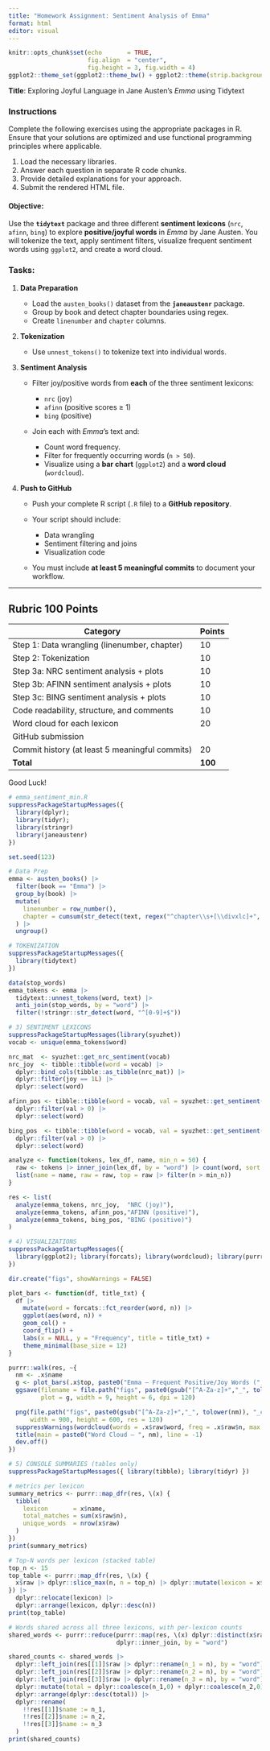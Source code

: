 ```yaml
---
title: "Homework Assignment: Sentiment Analysis of Emma"
format: html
editor: visual
---
```


```r
knitr::opts_chunk$set(echo       = TRUE, 
                      fig.align  = "center",
                      fig.height = 3, fig.width = 4)
ggplot2::theme_set(ggplot2::theme_bw() + ggplot2::theme(strip.background = ggplot2::element_rect(fill = "white")))
```

**Title**: Exploring Joyful Language in Jane Austen’s *Emma* using Tidytext

### **Instructions**

Complete the following exercises using the appropriate packages in R. Ensure that your solutions are optimized and use functional programming principles where applicable.

1.  Load the necessary libraries.
2.  Answer each question in separate R code chunks.
3.  Provide detailed explanations for your approach.
4.  Submit the rendered HTML file.

#### **Objective**:

Use the **`tidytext`** package and three different **sentiment lexicons** (`nrc`, `afinn`, `bing`) to explore **positive/joyful words** in *Emma* by Jane Austen. You will tokenize the text, apply sentiment filters, visualize frequent sentiment words using `ggplot2`, and create a word cloud.

### **Tasks**:

1.  **Data Preparation**

    -   Load the `austen_books()` dataset from the **`janeaustenr`** package.
    -   Group by book and detect chapter boundaries using regex.
    -   Create `linenumber` and `chapter` columns.

2.  **Tokenization**

    -   Use `unnest_tokens()` to tokenize text into individual words.

3.  **Sentiment Analysis**

    -   Filter joy/positive words from **each** of the three sentiment lexicons:

        -   `nrc` (joy)
        -   `afinn` (positive scores ≥ 1)
        -   `bing` (positive)

    -   Join each with *Emma*'s text and:

        -   Count word frequency.
        -   Filter for frequently occurring words (`n > 50`).
        -   Visualize using a **bar chart** (`ggplot2`) and a **word cloud** (`wordcloud`).

4.  **Push to GitHub**

    -   Push your complete R script (`.R` file) to a **GitHub repository**.

    -   Your script should include:

        -   Data wrangling
        -   Sentiment filtering and joins
        -   Visualization code

    -   You must include **at least 5 meaningful commits** to document your workflow.

------------------------------------------------------------------------

## **Rubric 100 Points**

| Category                                       | Points  |
|------------------------------------------------|---------|
| Step 1: Data wrangling (linenumber, chapter)   | 10      |
| Step 2: Tokenization                           | 10      |
| Step 3a: NRC sentiment analysis + plots        | 10      |
| Step 3b: AFINN sentiment analysis + plots      | 10      |
| Step 3c: BING sentiment analysis + plots       | 10      |
| Code readability, structure, and comments      | 10      |
| Word cloud for each lexicon                    | 20      |
| GitHub submission                              |         |
| Commit history (at least 5 meaningful commits) | 20      |
| **Total**                                      | **100** |

Good Luck!

```r
# emma_sentiment_min.R
suppressPackageStartupMessages({
  library(dplyr); 
  library(tidyr); 
  library(stringr)
  library(janeaustenr)
})

set.seed(123)

# Data Prep
emma <- austen_books() |>
  filter(book == "Emma") |>
  group_by(book) |>
  mutate(
    linenumber = row_number(),
    chapter = cumsum(str_detect(text, regex("^chapter\\s+[\\divxlc]+", ignore_case = TRUE))) + 1L
  ) |>
  ungroup()

```

```r
# TOKENIZATION
suppressPackageStartupMessages({
  library(tidytext)
})

data(stop_words)
emma_tokens <- emma |>
  tidytext::unnest_tokens(word, text) |>
  anti_join(stop_words, by = "word") |>
  filter(!stringr::str_detect(word, "^[0-9]+$"))
```

```r
# 3) SENTIMENT LEXICONS
suppressPackageStartupMessages(library(syuzhet))
vocab <- unique(emma_tokens$word)

nrc_mat  <- syuzhet::get_nrc_sentiment(vocab)
nrc_joy  <- tibble::tibble(word = vocab) |>
  dplyr::bind_cols(tibble::as_tibble(nrc_mat)) |>
  dplyr::filter(joy == 1L) |>
  dplyr::select(word)

afinn_pos <- tibble::tibble(word = vocab, val = syuzhet::get_sentiment(vocab, method = "afinn")) |>
  dplyr::filter(val > 0) |>
  dplyr::select(word)

bing_pos  <- tibble::tibble(word = vocab, val = syuzhet::get_sentiment(vocab, method = "bing")) |>
  dplyr::filter(val > 0) |>
  dplyr::select(word)

analyze <- function(tokens, lex_df, name, min_n = 50) {
  raw <- tokens |> inner_join(lex_df, by = "word") |> count(word, sort = TRUE)
  list(name = name, raw = raw, top = raw |> filter(n > min_n))
}

res <- list(
  analyze(emma_tokens, nrc_joy,  "NRC (joy)"),
  analyze(emma_tokens, afinn_pos,"AFINN (positive)"),
  analyze(emma_tokens, bing_pos, "BING (positive)")
)

```

```r
# 4) VISUALIZATIONS
suppressPackageStartupMessages({
  library(ggplot2); library(forcats); library(wordcloud); library(purrr)
})

dir.create("figs", showWarnings = FALSE)

plot_bars <- function(df, title_txt) {
  df |>
    mutate(word = forcats::fct_reorder(word, n)) |>
    ggplot(aes(word, n)) +
    geom_col() +
    coord_flip() +
    labs(x = NULL, y = "Frequency", title = title_txt) +
    theme_minimal(base_size = 12)
}

purrr::walk(res, ~{
  nm <- .x$name
  g <- plot_bars(.x$top, paste0("Emma — Frequent Positive/Joy Words (", nm, ")"))
  ggsave(filename = file.path("figs", paste0(gsub("[^A-Za-z]+","_", tolower(nm)), "_bar.png")),
         plot = g, width = 9, height = 6, dpi = 120)

  png(file.path("figs", paste0(gsub("[^A-Za-z]+","_", tolower(nm)), "_cloud.png")),
      width = 900, height = 600, res = 120)
  suppressWarnings(wordcloud(words = .x$raw$word, freq = .x$raw$n, max.words = 150))
  title(main = paste0("Word Cloud — ", nm), line = -1)
  dev.off()
})

```

```r
# 5) CONSOLE SUMMARIES (tables only)
suppressPackageStartupMessages({ library(tibble); library(tidyr) })

# metrics per lexicon
summary_metrics <- purrr::map_dfr(res, \(x) {
  tibble(
    lexicon       = x$name,
    total_matches = sum(x$raw$n),
    unique_words  = nrow(x$raw)
  )
})
print(summary_metrics)

# Top-N words per lexicon (stacked table)
top_n <- 15
top_table <- purrr::map_dfr(res, \(x) {
  x$raw |> dplyr::slice_max(n, n = top_n) |> dplyr::mutate(lexicon = x$name)
}) |>
  dplyr::relocate(lexicon) |>
  dplyr::arrange(lexicon, dplyr::desc(n))
print(top_table)

# Words shared across all three lexicons, with per-lexicon counts
shared_words <- purrr::reduce(purrr::map(res, \(x) dplyr::distinct(x$raw, word)),
                              dplyr::inner_join, by = "word")

shared_counts <- shared_words |>
  dplyr::left_join(res[[1]]$raw |> dplyr::rename(n_1 = n), by = "word") |>
  dplyr::left_join(res[[2]]$raw |> dplyr::rename(n_2 = n), by = "word") |>
  dplyr::left_join(res[[3]]$raw |> dplyr::rename(n_3 = n), by = "word") |>
  dplyr::mutate(total = dplyr::coalesce(n_1,0) + dplyr::coalesce(n_2,0) + dplyr::coalesce(n_3,0)) |>
  dplyr::arrange(dplyr::desc(total)) |>
  dplyr::rename(
    !!res[[1]]$name := n_1,
    !!res[[2]]$name := n_2,
    !!res[[3]]$name := n_3
  )
print(shared_counts)

```
